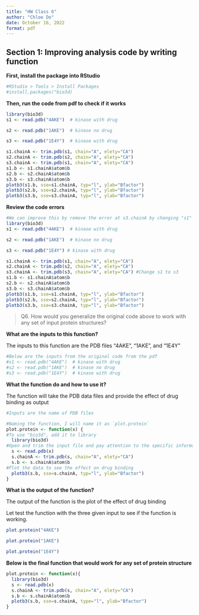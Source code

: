 ```yaml
---
title: "HW Class 6"
author: "Chloe Do"
date: October 16, 2022
format: pdf
---
```


## Section 1: Improving analysis code by writing function 

**First, install the package into RStudio**

```r
#RStudio > Tools > Install Packages
#install.packages("bio3d)
```

**Then, run the code from pdf to check if it works**

```r
library(bio3d)
s1 <- read.pdb("4AKE")  # kinase with drug
```
```r
s2 <- read.pdb("1AKE")  # kinase no drug
```
```r
s3 <- read.pdb("1E4Y")  # kinase with drug
```
```r
s1.chainA <- trim.pdb(s1, chain="A", elety="CA")
s2.chainA <- trim.pdb(s2, chain="A", elety="CA")
s3.chainA <- trim.pdb(s1, chain="A", elety="CA")
s1.b <- s1.chainA$atom$b
s2.b <- s2.chainA$atom$b
s3.b <- s3.chainA$atom$b
plotb3(s1.b, sse=s1.chainA, typ="l", ylab="Bfactor")
plotb3(s2.b, sse=s2.chainA, typ="l", ylab="Bfactor")
plotb3(s3.b, sse=s3.chainA, typ="l", ylab="Bfactor")
```
**Review the code errors**
```r
#We can improve this by remove the error at s3.chainA by changing "s1" to "s3"
library(bio3d)
s1 <- read.pdb("4AKE")  # kinase with drug
```
```r
s2 <- read.pdb("1AKE")  # kinase no drug
```
```r
s3 <- read.pdb("1E4Y") # kinase with drug
```
```r
s1.chainA <- trim.pdb(s1, chain="A", elety="CA")
s2.chainA <- trim.pdb(s2, chain="A", elety="CA")
s3.chainA <- trim.pdb(s3, chain="A", elety="CA") #Change s1 to s3
s1.b <- s1.chainA$atom$b
s2.b <- s2.chainA$atom$b
s3.b <- s3.chainA$atom$b
plotb3(s1.b, sse=s1.chainA, typ="l", ylab="Bfactor")
plotb3(s2.b, sse=s2.chainA, typ="l", ylab="Bfactor")
plotb3(s3.b, sse=s3.chainA, typ="l", ylab="Bfactor")
```

> Q6. How would you generalize the original code above to work with any set of input
protein structures?

**What are the inputs to this function?**

The inputs to this function are the PDB files "4AKE", "1AKE", and "1E4Y"
```r
#Below are the inputs from the original code from the pdf
#s1 <- read.pdb("4AKE")  # kinase with drug
#s2 <- read.pdb("1AKE")  # kinase no drug
#s3 <- read.pdb("1E4Y")  # kinase with drug

```
 **What the function do and how to use it?**
 
 The function will take the PDB data files and provide the effect of drug binding as output
```r
#Inputs are the name of PDB files

#Naming the function, I will name it as `plot.protein`
plot.protein <- function(x) {
#To use "bio3d", add it to library
  library(bio3d)
#Open and trim the input file and pay attention to the specific information
  s <- read.pdb(x)
  s.chainA <- trim.pdb(s, chain="A", elety="CA")
  s.b <- s.chainA$atom$b
#Plot the data to see the effect on drug binding
  plotb3(s.b, sse=s.chainA, typ="l", ylab="Bfactor")
}
```
 
 **What is the output of the function?**
  
  The output of the function is the plot of the effect of drug binding
  
  Let test the function with the three given input to see if the function is working.
  
```r
plot.protein("4AKE")
```

```r
plot.protein("1AKE")
```

```r
plot.protein("1E4Y")
```

**Below is the final function that would work for any set of protein structure**

```r
plot.protein <- function(x){
  library(bio3d)
  s <- read.pdb(x)
  s.chainA <- trim.pdb(s, chain="A", elety="CA")
  s.b <- s.chainA$atom$b
  plotb3(s.b, sse=s.chainA, type="l", ylab="Bfactor")
}
```


